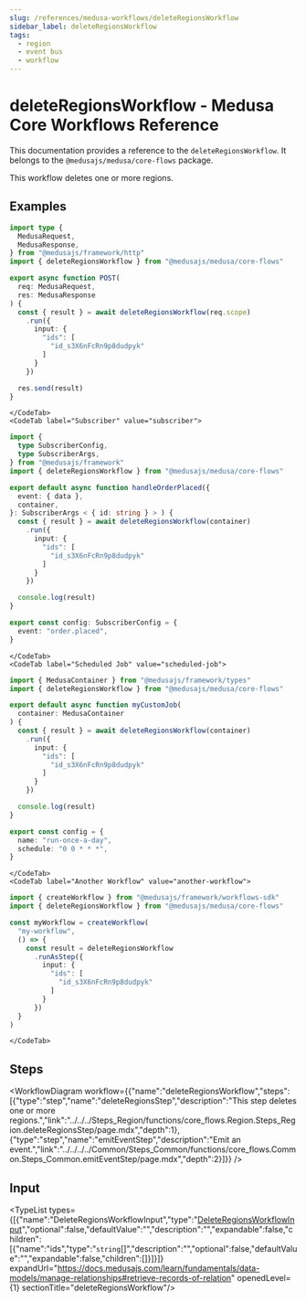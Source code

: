 ```yaml
---
slug: /references/medusa-workflows/deleteRegionsWorkflow
sidebar_label: deleteRegionsWorkflow
tags:
  - region
  - event bus
  - workflow
---
```



# deleteRegionsWorkflow - Medusa Core Workflows Reference

This documentation provides a reference to the `deleteRegionsWorkflow`. It belongs to the `@medusajs/medusa/core-flows` package.

This workflow deletes one or more regions.

<SourceCodeLink link="https://github.com/medusajs/medusa/blob/911eefadbd8280509f7bf89c1fa2e1b083c1d219/packages/core/core-flows/src/region/workflows/delete-regions.ts#L16" />

## Examples

<CodeTabs group="workflow-exection">
    <CodeTab label="API Route" value="api-route">
    
```ts title="src/api/workflow/route.ts"
import type {
  MedusaRequest,
  MedusaResponse,
} from "@medusajs/framework/http"
import { deleteRegionsWorkflow } from "@medusajs/medusa/core-flows"

export async function POST(
  req: MedusaRequest,
  res: MedusaResponse
) {
  const { result } = await deleteRegionsWorkflow(req.scope)
    .run({
      input: {
        "ids": [
          "id_s3X6nFcRn9p8dudpyk"
        ]
      }
    })

  res.send(result)
}
```

    </CodeTab>
    <CodeTab label="Subscriber" value="subscriber">
    
```ts title="src/subscribers/order-placed.ts"
import {
  type SubscriberConfig,
  type SubscriberArgs,
} from "@medusajs/framework"
import { deleteRegionsWorkflow } from "@medusajs/medusa/core-flows"

export default async function handleOrderPlaced({
  event: { data },
  container,
}: SubscriberArgs < { id: string } > ) {
  const { result } = await deleteRegionsWorkflow(container)
    .run({
      input: {
        "ids": [
          "id_s3X6nFcRn9p8dudpyk"
        ]
      }
    })

  console.log(result)
}

export const config: SubscriberConfig = {
  event: "order.placed",
}
```

    </CodeTab>
    <CodeTab label="Scheduled Job" value="scheduled-job">
    
```ts title="src/jobs/message-daily.ts"
import { MedusaContainer } from "@medusajs/framework/types"
import { deleteRegionsWorkflow } from "@medusajs/medusa/core-flows"

export default async function myCustomJob(
  container: MedusaContainer
) {
  const { result } = await deleteRegionsWorkflow(container)
    .run({
      input: {
        "ids": [
          "id_s3X6nFcRn9p8dudpyk"
        ]
      }
    })

  console.log(result)
}

export const config = {
  name: "run-once-a-day",
  schedule: "0 0 * * *",
}
```

    </CodeTab>
    <CodeTab label="Another Workflow" value="another-workflow">
    
```ts title="src/workflows/my-workflow.ts"
import { createWorkflow } from "@medusajs/framework/workflows-sdk"
import { deleteRegionsWorkflow } from "@medusajs/medusa/core-flows"

const myWorkflow = createWorkflow(
  "my-workflow",
  () => {
    const result = deleteRegionsWorkflow
      .runAsStep({
        input: {
          "ids": [
            "id_s3X6nFcRn9p8dudpyk"
          ]
        }
      })
  }
)
```

    </CodeTab>
  </CodeTabs>

## Steps

<WorkflowDiagram workflow={{"name":"deleteRegionsWorkflow","steps":[{"type":"step","name":"deleteRegionsStep","description":"This step deletes one or more regions.","link":"../../../Steps_Region/functions/core_flows.Region.Steps_Region.deleteRegionsStep/page.mdx","depth":1},{"type":"step","name":"emitEventStep","description":"Emit an event.","link":"../../../../Common/Steps_Common/functions/core_flows.Common.Steps_Common.emitEventStep/page.mdx","depth":2}]}} />

## Input

<TypeList types={[{"name":"DeleteRegionsWorkflowInput","type":"[DeleteRegionsWorkflowInput](../../../../types/core_flows.DeleteRegionsWorkflowInput/page.mdx)","optional":false,"defaultValue":"","description":"","expandable":false,"children":[{"name":"ids","type":"`string`[]","description":"","optional":false,"defaultValue":"","expandable":false,"children":[]}]}]} expandUrl="https://docs.medusajs.com/learn/fundamentals/data-models/manage-relationships#retrieve-records-of-relation" openedLevel={1} sectionTitle="deleteRegionsWorkflow"/>
